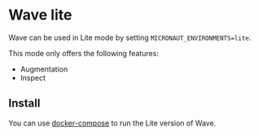 # Wave lite

Wave can be used in Lite mode by setting `MICRONAUT_ENVIRONMENTS=lite`.

This mode only offers the following features:

- Augmentation
- Inspect

## Install

You can use [docker-compose](./install/docker-compose) to run the Lite version of Wave.
